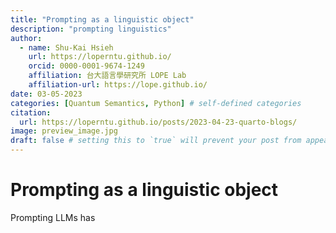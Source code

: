 ```yaml
---
title: "Prompting as a linguistic object"
description: "prompting linguistics"
author:
  - name: Shu-Kai Hsieh
    url: https://loperntu.github.io/
    orcid: 0000-0001-9674-1249
    affiliation: 台大語言學研究所 LOPE Lab
    affiliation-url: https://lope.github.io/ 
date: 03-05-2023
categories: [Quantum Semantics, Python] # self-defined categories
citation: 
  url: https://loperntu.github.io/posts/2023-04-23-quarto-blogs/ 
image: preview_image.jpg
draft: false # setting this to `true` will prevent your post from appearing on your listing page until you're ready!
---
```



# Prompting as a linguistic object
Prompting LLMs has 